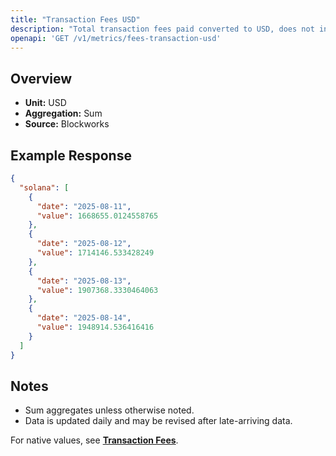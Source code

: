 ```yaml
---
title: "Transaction Fees USD"
description: "Total transaction fees paid converted to USD, does not include out-of-protocol tips or additional sources of revenue"
openapi: 'GET /v1/metrics/fees-transaction-usd'
---
```


## Overview

- **Unit:** USD
- **Aggregation:** Sum
- **Source:** Blockworks

## Example Response

```json
{
  "solana": [
    {
      "date": "2025-08-11",
      "value": 1668655.0124558765
    },
    {
      "date": "2025-08-12",
      "value": 1714146.533428249
    },
    {
      "date": "2025-08-13",
      "value": 1907368.3330464063
    },
    {
      "date": "2025-08-14",
      "value": 1948914.536416416
    }
  ]
}
```

## Notes
- Sum aggregates unless otherwise noted.
- Data is updated daily and may be revised after late-arriving data.


<Note>For native values, see **[Transaction Fees](./fees-transaction)**.</Note>